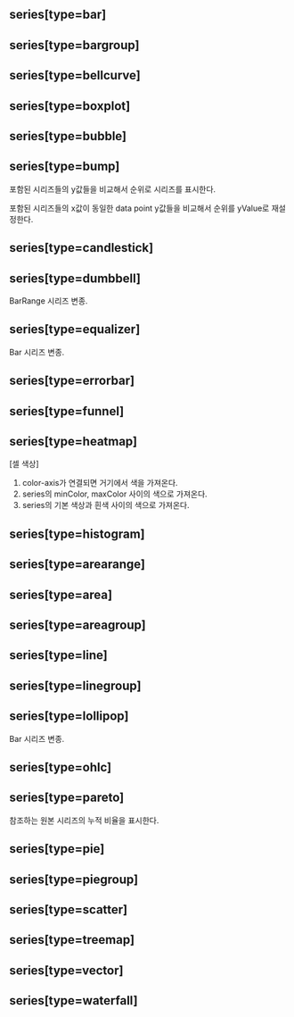 ## series[type=bar]

## series[type=bargroup]

## series[type=bellcurve]

## series[type=boxplot]

## series[type=bubble]

## series[type=bump]
포함된 시리즈들의 y값들을 비교해서 순위로 시리즈를 표시한다.


포함된 시리즈들의 x값이 동일한 data point y값들을 비교해서 순위를 yValue로 재설정한다.
## series[type=candlestick]

## series[type=dumbbell]
BarRange 시리즈 변종.
## series[type=equalizer]
Bar 시리즈 변종.
## series[type=errorbar]

## series[type=funnel]

## series[type=heatmap]
[셀 색상]
1. color-axis가 연결되면 거기에서 색을 가져온다.
2. series의 minColor, maxColor 사이의 색으로 가져온다.
3. series의 기본 색상과 흰색 사이의 색으로 가져온다.
## series[type=histogram]

## series[type=arearange]

## series[type=area]

## series[type=areagroup]

## series[type=line]

## series[type=linegroup]

## series[type=lollipop]
Bar 시리즈 변종.
## series[type=ohlc]

## series[type=pareto]
참조하는 원본 시리즈의 누적 비율을 표시한다.
## series[type=pie]

## series[type=piegroup]

## series[type=scatter]

## series[type=treemap]

## series[type=vector]

## series[type=waterfall]

